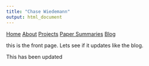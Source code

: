 ```yaml
---
title: "Chase Wiedemann"
output: html_document
---
```


[Home](https://chasewiedemann.github.io/index.html)
[About](https://chasewiedemann.github.io/Site/about.html)
[Projects](https://chasewiedemann.github.io/Site/Projects/projects.html) 
[Paper Summaries](https://chasewiedemann.github.io/Site/Summaries/summaries.html)
[Blog](https://chasewiedemann.github.io/Site/blog.html)

this is the front page. Lets see if it updates like the blog.

This has been updated